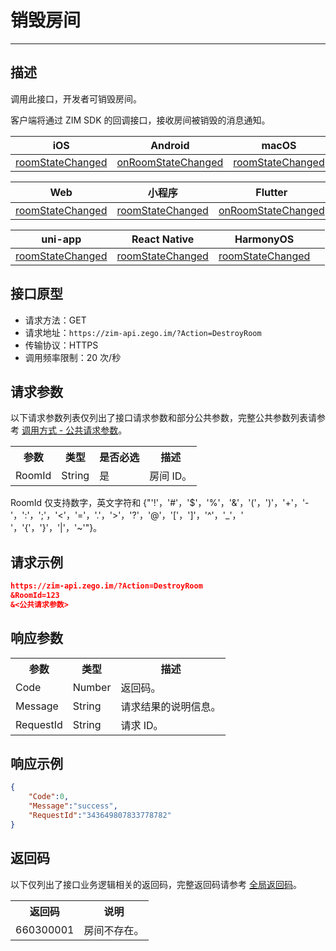 # 销毁房间

- - -

## 描述

调用此接口，开发者可销毁房间。

客户端将通过 ZIM SDK 的回调接口，接收房间被销毁的消息通知。

| iOS | Android | macOS | Windows |
|-----|---------|--------|---------|
| [roomStateChanged](https://doc-zh.zego.im/article/api?doc=zim_API~objective-c_ios~protocol~ZIMEventHandler#zim-room-state-changed-event-extended-data) | [onRoomStateChanged](https://doc-zh.zego.im/article/api?doc=zim_API~java_android~class~ZIMEventHandler#on-room-state-changed) | [roomStateChanged](https://doc-zh.zego.im/article/api?doc=zim_API~objective-c_macos~protocol~ZIMEventHandler#zim-room-state-changed-event-extended-data) | [onRoomStateChanged](https://doc-zh.zego.im/article/api?doc=zim_API~cpp_windows~class~ZIMEventHandler#on-room-state-changed) |

| Web | 小程序 | Flutter | Unity3D |
|-----|---------|---------|---------|
| [roomStateChanged](https://doc-zh.zego.im/article/api?doc=zim_API~javascript_web~interface~ZIMEventHandler#room-state-changed) | [roomStateChanged](https://doc-zh.zego.im/article/api?doc=zim_API~javascript_wxxcx~interface~ZIMEventHandler#room-state-changed) | [onRoomStateChanged](https://pub.dev/documentation/zego_zim/latest/zego_zim/ZIMEventHandler/onRoomStateChanged.html) | [OnRoomStateChanged](https://doc-zh.zego.im/article/api?doc=zim_API~cs_unity3d~class~ZIMEventHandler#on-room-state-changed) |

| uni-app | React Native | HarmonyOS | |
|---------|--------------|-----------|---|
| [roomStateChanged](https://doc-zh.zego.im/article/api?doc=zim_API~javascript_uni-app~interface~ZIMEventHandler#room-state-changed) | [roomStateChanged](https://doc-zh.zego.im/article/api?doc=zim_API~javascript_react-native~interface~ZIMEventHandler#room-state-changed) |[roomStateChanged](https://doc-zh.zego.im/article/api?doc=zim_API~javascript_harmony~interface~ZIMEventHandler#room-state-changed) | |



## 接口原型

- 请求方法：GET
- 请求地址：`https://zim-api.zego.im/?Action=DestroyRoom`
- 传输协议：HTTPS
- 调用频率限制：20 次/秒

## 请求参数

以下请求参数列表仅列出了接口请求参数和部分公共参数，完整公共参数列表请参考 [调用方式 - 公共请求参数](../Accessing%20Server%20APIs.mdx#2-公共参数)。

<table>
  <tbody><tr>
    <th>参数</th>
    <th>类型</th>
    <th>是否必选</th>
    <th>描述</th>
  </tr>
  <tr>
    <td>RoomId</td>
    <td>String</td>
    <td>是</td>
    <td>房间 ID。</td>
  </tr>
</tbody></table>

<Note title="说明">

RoomId 仅支持数字，英文字符和 {"'!'，'#'，'$'，'%'，'&'，'('，')'，'+'，'-'，':'，';'，'<'，'='，'.'，'>'，'?'，'@'，'['，']'，'^'，'_'，' '，'{'，'}'，'|'，'~'"}。
</Note>

## 请求示例

```json
https://zim-api.zego.im/?Action=DestroyRoom
&RoomId=123
&<公共请求参数>
```

## 响应参数

<table>
  <tbody><tr>
    <th>参数</th>
    <th>类型</th>
    <th>描述</th>
  </tr>
  <tr>
    <td>Code</td>
    <td>Number</td>
    <td>返回码。</td>
  </tr>
  <tr>
    <td>Message</td>
    <td>String</td>
    <td>请求结果的说明信息。</td>
  </tr>
  <tr>
    <td>RequestId</td>
    <td>String</td>
    <td>请求 ID。</td>
  </tr>
</tbody></table>


## 响应示例

```json
{
    "Code":0,
    "Message":"success",
    "RequestId":"343649807833778782"
}
```


## 返回码

以下仅列出了接口业务逻辑相关的返回码，完整返回码请参考 [全局返回码](../Return%20codes.mdx)。

<table>
<tbody><tr>
<th>返回码</th>
<th>说明</th>
</tr>
<tr>
<td>660300001</td>
<td>房间不存在。</td>
</tr>
</tbody>
</table>
